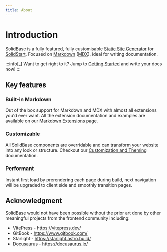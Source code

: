 ```yaml
---
title: About
---
```


# Introduction

SolidBase is a fully featured, fully customisable [Static Site Generator](https://www.wikiwand.com/en/articles/Static_site_generator) for [SolidStart](https://start.solidjs.com/).
Focused on [Markdown](https://www.wikiwand.com/en/articles/Markdown) ([MDX](https://mdxjs.com/)), ideal for writing documentation.

:::info[_]
Want to get right to it? Jump to [Getting Started](./getting-started) and write your docs now!
:::

## Key features

### Built-in Markdown

Out of the box support for Markdown and MDX with almost all extensions you'd ever want. All the extension documentation and examples are available on our [Markdown Extensions](./md-extentions) page.

### Customizable

All SolidBase components are overridable and can transform your website into any look or structure. Checkout our [Customization and Theming](./customization) documentation.

### Performant

Instant first load by prerendering each page during build, next navigation will be upgraded to client side and smoothly transition pages.

## Acknowledgment

SolidBase would not have been possible without the prior art done by other meaningful projects from the frontend community including:

- VitePress - https://vitepress.dev/
- GitBook - https://www.gitbook.com/
- Starlight - https://starlight.astro.build/
- Docusaurus - https://docusaurus.io/
